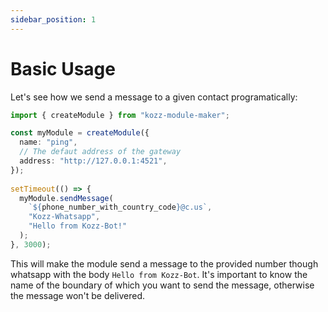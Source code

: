 ```yaml
---
sidebar_position: 1
---
```


# Basic Usage

Let's see how we send a message to a given contact programatically:

```typescript
import { createModule } from "kozz-module-maker";

const myModule = createModule({
  name: "ping",
  // The defaut address of the gateway
  address: "http://127.0.0.1:4521",
});
 
setTimeout(() => {
  myModule.sendMessage(
    `${phone_number_with_country_code}@c.us`,
    "Kozz-Whatsapp",
    "Hello from Kozz-Bot!"
  );
}, 3000);
```

This will make the module send a message to the provided number though whatsapp with the body `Hello from Kozz-Bot`. It's important to know the name of the boundary of which you want to send the message, otherwise the message won't be delivered.
